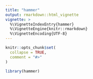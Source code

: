 ```yaml
---
title: "hammer"
output: rmarkdown::html_vignette
vignette: >
  %\VignetteIndexEntry{hammer}
  %\VignetteEngine{knitr::rmarkdown}
  %\VignetteEncoding{UTF-8}
---
```


```r
knitr::opts_chunk$set(
  collapse = TRUE,
  comment = "#>"
)
```

```r
library(hammer)
```
